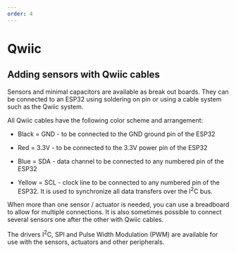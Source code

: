```yaml
---
order: 4
---
```


# Qwiic

## Adding sensors with Qwiic cables

Sensors and minimal capacitors are available as break out boards.
They can be connected to an ESP32 using soldering on pin or using a cable system such as the Qwiic system.

All Qwiic cables have the following color scheme and arrangement:

- Black = GND - to be connected to the GND ground pin of the ESP32

- Red = 3.3V - to be connected to the 3.3V power pin of the ESP32

- Blue = SDA - data channel to be connected to any numbered pin of the ESP32

- Yellow = SCL - clock line to be connected to any numbered pin of the ESP32. It is used to synchronize all data transfers over the I<sup>2</sup>C bus.

When more than one sensor / actuator is needed, you can use a breadboard to allow for multiple connections. It is also sometimes possible to connect several sensors one after the other with Qwiic cables.

The drivers I<sup>2</sup>C, SPI and Pulse Width Modulation (PWM) are available for use with the sensors, actuators and other peripherals.
